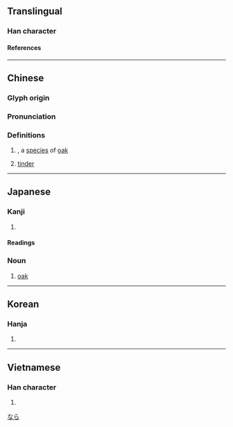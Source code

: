 {{character info/new}}
==Translingual==

===Han character===
{{Han char|rn=75|rad=木|as=09|sn=13|four=48961|canj=DTCW|ids=⿰木酋}}

====References====
{{Han ref|kx=0540.130|dkj=15154|dj=0927.200|hdz=21255.060|uh=6962}}

----

==Chinese==
{{zh-forms}}

===Glyph origin===
{{Han etym}}

===Pronunciation===
{{zh-pron
|m=yóu
|c=jau4
|mc=y
|oc=y
|ma=
|cat=pn,n
}}

===Definitions===
{{zh-hanzi}}

# {{taxlink|Quercus serrata|species|ver=170626}}, a [[species]] of [[oak]]
# [[tinder]]

----

==Japanese==

===Kanji===
{{ja-kanji|grade=|rs=木09}}

# {{rfdef|ja|sort=木09}}

====Readings====
{{ja-readings
|goon=ゆ
|kanon=ゆう<いう
|on=しゅう<しう
|kun=なら-
}}

===Noun===
{{ja-noun|なら|ナラ}}

# [[oak]]

[[Category:ja:Oaks|なら]]

----

==Korean==

===Hanja===
{{ko-hanja|유}}

# {{rfdef|ko|sort=木09}}

----

==Vietnamese==

===Han character===
{{vi-readings|rs=木09|reading=giùa}}

# {{rfdef|vi|sort=木09}}